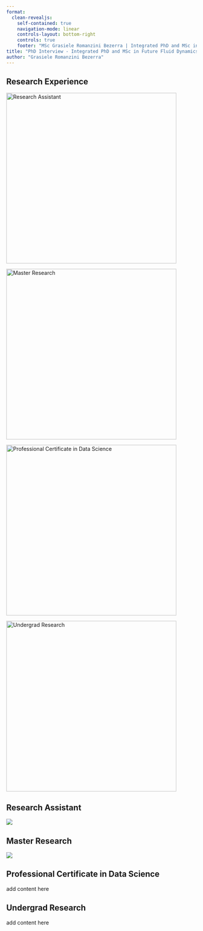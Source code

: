 ```yaml
---
format: 
  clean-revealjs:
    self-contained: true
    navigation-mode: linear
    controls-layout: bottom-right
    controls: true
    footer: "MSc Grasiele Romanzini Bezerra | Integrated PhD and MSc in Future Fluid Dynamics | [📋](#research-experience)"
title: "PhD Interview - Integrated PhD and MSc in Future Fluid Dynamics"
author: "Grasiele Romanzini Bezerra"
---
```


## Research Experience

<!--
Obs: Replace the images! You can also remove the image caption and increase the size of img.
-->

::: {layout-ncol=2}

[![Research Assistant](../assets/imgs/experience/headers/RA_header2.png){width="450"}](#research-assistant)

[![Master Research](../assets/imgs/experience/headers/MS_header2.png){width="450"}](#master-student)

:::

::: {layout-ncol=2}

[![Professional Certificate in Data Science](../assets/imgs/experience/headers/DS_header2.png){width="450"}](#scientific-initiation)

[![Undergrad Research](../assets/imgs/experience/headers/IC_header2.png){width="450"}](#data-science-internship)

:::

## Research Assistant

![](../assets/imgs/experience/RA/UoL_Summary.png)

## Master Research

![](../assets/imgs/experience/Masters/MS_chart.png)


## Professional Certificate in Data Science

add content here

## Undergrad Research

add content here